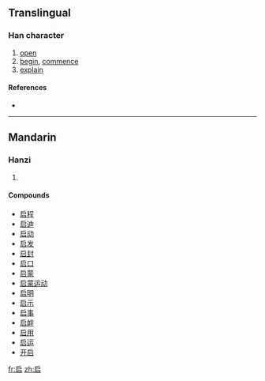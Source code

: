 {{also|啓|啟}}
==Translingual==

===Han character===
{{Han char|rn=30|rad=口|as=04|sn=7|four=|canj=戈尸口 (ISR)}}

# [[open]]
# [[begin]], [[commence]]
# [[explain]]

====References====
* {{Han ref|kx=0178.210|dkj=03357|dj=0396.070|hdz=10594.100|uh=542F|ud=21551}}

----

==Mandarin==

===Hanzi===
{{cmn-hanzi|tra=[[啓]], [[啟]]|pin=[[qǐ]] ([[qi3]])|wg=ch'i<sup>3</sup>}}

# {{defn|Mandarin|sort=口04}}

====Compounds====
* [[启程]]
* [[启迪]]
* [[启动]]
* [[启发]]
* [[启封]]
* [[启口]]
* [[启蒙]]
* [[启蒙运动]]
* [[启明]]
* [[启示]]
* [[启事]]
* [[启衅]]
* [[启用]]
* [[启运]]
* [[开启]]

[[fr:启]]
[[zh:启]]